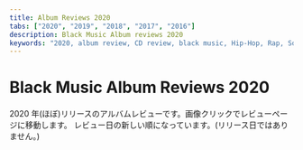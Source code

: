 ```yaml
---
title: Album Reviews 2020
tabs: ["2020", "2019", "2018", "2017", "2016"]
description: Black Music Album reviews 2020
keywords: "2020, album review, CD review, black music, Hip-Hop, Rap, Soul, R&B"
---
```



# Black Music Album Reviews 2020

<PageDescription>

2020 年(ほぼ)リリースのアルバムレビューです。画像クリックでレビューページに移動します。
レビュー日の新しい順になっています。(リリース日ではありません。)

</PageDescription>

<Row>
  <Column colMd={2} colLg={3} noGutterMdLeft>
    <Review1 />
  </Column>
  <Column colMd={2} colLg={3} noGutterMdLeft>
    <Review2 />
  </Column>
  <Column colMd={2} colLg={3} noGutterMdLeft>
    <Review3 />
  </Column>
  <Column colMd={2} colLg={3} noGutterMdLeft>
    <Review4 />
  </Column>
</Row>

<Row>
  <Column colMd={2} colLg={3} noGutterMdLeft>
    <Review5 />
  </Column>
  <Column colMd={2} colLg={3} noGutterMdLeft>
    <Review6 />
  </Column>
  <Column colMd={2} colLg={3} noGutterMdLeft>
    <Review7 />
  </Column>
  <Column colMd={2} colLg={3} noGutterMdLeft>
    <Review8 />
  </Column>
</Row>

<Row>
  <Column colMd={2} colLg={3} noGutterMdLeft>
    <Review9 />
  </Column>
  <Column colMd={2} colLg={3} noGutterMdLeft>
    <Review10 />
  </Column>
  <Column colMd={2} colLg={3} noGutterMdLeft>
    <Review11 />
  </Column>
  <Column colMd={2} colLg={3} noGutterMdLeft>
    <Review12 />
  </Column>
</Row>

<Row>
  <Column colMd={2} colLg={3} noGutterMdLeft>
    <Review13 />
  </Column>
  <Column colMd={2} colLg={3} noGutterMdLeft>
    <Review14 />
  </Column>
  <Column colMd={2} colLg={3} noGutterMdLeft>
    <Review15 />
  </Column>
  <Column colMd={2} colLg={3} noGutterMdLeft>
    <Review16 />
  </Column>
</Row>

<Row>
  <Column colMd={2} colLg={3} noGutterMdLeft>
    <Review17 />
  </Column>
  <Column colMd={2} colLg={3} noGutterMdLeft>
    <Review18 />
  </Column>
  <Column colMd={2} colLg={3} noGutterMdLeft>
    <Review19 />
  </Column>
  <Column colMd={2} colLg={3} noGutterMdLeft>
    <Review20 />
  </Column>
</Row>

<Row>
  <Column colMd={2} colLg={3} noGutterMdLeft>
    <Review21 />
  </Column>
  <Column colMd={2} colLg={3} noGutterMdLeft>
    <Review22 />
  </Column>
  <Column colMd={2} colLg={3} noGutterMdLeft>
    <Review23 />
  </Column>
  <Column colMd={2} colLg={3} noGutterMdLeft>
    <Review24 />
  </Column>
</Row>

<Row>
  <Column colMd={2} colLg={3} noGutterMdLeft>
    <Review25 />
  </Column>
  <Column colMd={2} colLg={3} noGutterMdLeft>
    <Review26 />
  </Column>
  <Column colMd={2} colLg={3} noGutterMdLeft>
    <Review27 />
  </Column>
  <Column colMd={2} colLg={3} noGutterMdLeft>
    <Review28 />
  </Column>
</Row>

<Row>
  <Column colMd={2} colLg={3} noGutterMdLeft>
    <Review29 />
  </Column>
  <Column colMd={2} colLg={3} noGutterMdLeft>
    <Review30 />
  </Column>
  <Column colMd={2} colLg={3} noGutterMdLeft>
    <Review31 />
  </Column>
  <Column colMd={2} colLg={3} noGutterMdLeft>
    <Review32 />
  </Column>
</Row>

<Row>
  <Column colMd={2} colLg={3} noGutterMdLeft>
    <Review33 />
  </Column>
</Row>
